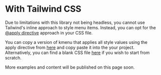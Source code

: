
# With Tailwind CSS

Due to limitations with this library not being headless, you cannot use Tailwind's inline approach to style menu items. Instead, you can opt for the [@apply directive](https://tailwindcss.com/docs/functions-and-directives#apply) approach in your CSS file.

You can copy a version of kmenu that applies all style values using the apply directive from [here](#) and copy paste it into the your project. Alternatively, you can find a blank CSS file [here](/docs/customization/with-css#style-it-yourself) if you wish to start from scratch.

More examples and content will be published on this page soon.

